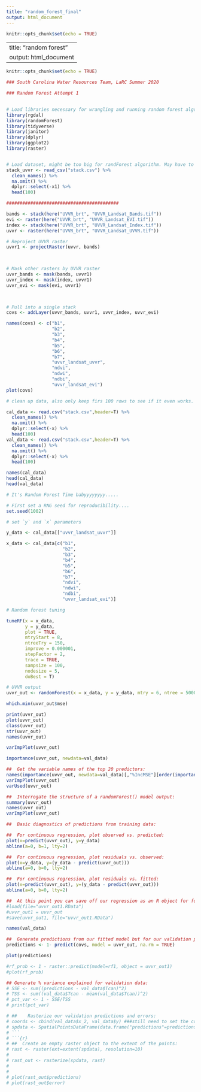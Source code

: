 ```yaml
---
title: "random_forest_final"
output: html_document
---
```


```r
knitr::opts_chunk$set(echo = TRUE)
```

---
title: "random forest"
output: html_document
---

```r
knitr::opts_chunk$set(echo = TRUE)
```


```r
### South Carolina Water Resources Team, LaRC Summer 2020

### Random Forest Attempt 1

 
# Load libraries necessary for wrangling and running random forest algorithm....
library(rgdal)
library(randomForest)
library(tidyverse)
library(janitor)
library(dplyr)
library(ggplot2)
library(raster)


# Load dataset, might be too big for randForest algorithm. May have to cut down to see if algorithm works with current data. 
stack_uvvr <- read_csv("stack.csv") %>% 
  clean_names() %>% 
  na.omit() %>% 
  dplyr::select(-x1) %>% 
  head(100)

##########################################
```

```r
bands <- stack(here("UVVR_brt", "UVVR_Landsat_Bands.tif"))
evi <- raster(here("UVVR_brt", "UVVR_Landsat_EVI.tif"))
index <- stack(here("UVVR_brt", "UVVR_Landsat_Index.tif"))
uvvr <- raster(here("UVVR_brt", "UVVR_Landsat_UVVR.tif"))
```

```r
# Reproject UVVR raster
uvvr1 <- projectRaster(uvvr, bands)

 

# Mask other rasters by UVVR raster
uvvr_bands <- mask(bands, uvvr1)
uvvr_index <- mask(index, uvvr1)
uvvr_evi <- mask(evi, uvvr1)

 

# Pull into a single stack
covs <- addLayer(uvvr_bands, uvvr1, uvvr_index, uvvr_evi)

names(covs) <- c("b1",
                 "b2",
                 "b3",
                 "b4",
                 "b5",
                 "b6",
                 "b7",
                 "uvvr_landsat_uvvr",
                 "ndvi",
                 "ndwi",
                 "ndbi",
                 "uvvr_landsat_evi")
plot(covs)

```




```r

# clean up data, also only keep firs 100 rows to see if it even works. 

cal_data <- read.csv("stack.csv",header=T) %>% 
  clean_names() %>% 
  na.omit() %>% 
  dplyr::select(-x) %>% 
  head(100)
val_data <- read.csv("stack.csv",header=T) %>% 
  clean_names() %>% 
  na.omit() %>% 
  dplyr::select(-x) %>% 
  head(100)
```



```r
names(cal_data)
head(cal_data)
head(val_data)
```


```r
# It's Random Forest Time babyyyyyyyy.....

# First set a RNG seed for reproducibility....
set.seed(1002)

# set `y` and `x` parameters

y_data <- cal_data[["uvvr_landsat_uvvr"]]

x_data <- cal_data[c("b1",
                     "b2",
                     "b3",
                     "b4",
                     "b5",
                     "b6",
                     "b7",
                     "ndvi",
                     "ndwi",
                     "ndbi",
                     "uvvr_landsat_evi")]
```


```r
# Random forest tuning

tuneRF(x = x_data,
       y = y_data,
       plot = TRUE,
       mtryStart = 8, 
       ntreeTry = 150, 
       improve = 0.000001, 
       stepFactor = 2, 
       trace = TRUE, 
       sampsize = 100, 
       nodesize = 5, 
       doBest = T)
```

```r
# UVVR output
uvvr_out <- randomForest(x = x_data, y = y_data, mtry = 6, ntree = 5000, importance = TRUE, keep.forest = TRUE)

which.min(uvvr_out$mse)

```

```r
print(uvvr_out)
plot(uvvr_out)
class(uvvr_out)
str(uvvr_out)
names(uvvr_out)

varImpPlot(uvvr_out)
```


```r
importance(uvvr_out, newdata=val_data)
```

```r
##	Get the variable names of the top 20 predictors:
names(importance(uvvr_out, newdata=val_data)[,"%IncMSE"][order(importance(uvvr_out, newdata=val_data)[,"%IncMSE"], decreasing=TRUE)])[1:11]
varImpPlot(uvvr_out)        
varUsed(uvvr_out)
```

```r
##  Interrogate the structure of a randomForest() model output:
summary(uvvr_out)
names(uvvr_out)
varImpPlot(uvvr_out)
```

```r
##  Basic diagnostics of predictions from training data:

##	For continuous regression, plot observed vs. predicted:
plot(x=predict(uvvr_out), y=y_data)
abline(a=0, b=1, lty=2)

```

```r
##	For continuous regression, plot residuals vs. observed:
plot(x=y_data, y=(y_data - predict(uvvr_out)))
abline(a=0, b=0, lty=2)
```
```r
##	For continuous regression, plot residuals vs. fitted:
plot(x=predict(uvvr_out), y=(y_data - predict(uvvr_out)))
abline(a=0, b=0, lty=2)
```

```r
##	At this point you can save off our regression as an R object for future use:
#load(file="uvvr_out1.RData")
#uvvr_out1 = uvvr_out
#save(uvvr_out1, file="uvvr_out1.RData")  


```

```r
names(val_data)
```


```r
##  Generate predictions from our fitted model but for our validation points:
predictions <- 1- predict(covs, model = uvvr_out, na.rm = TRUE)

plot(predictions)
```







```r
#rf_prob <- 1 - raster::predict(model=rf1, object = uvvr_out1)
#plot(rf_prob)
```

```r
## Generate % variance explained for validation data:
# SSE <- sum((predictions - val_data$Tcan)^2)
# TSS <- sum((val_data$Tcan - mean(val_data$Tcan))^2)
# pct_var <- 1 - SSE/TSS
# print(pct_var)

```


```r
# ##	Rasterize our validation predictions and errors:
# coords <- cbind(val_data$x_2, val_data$y) ###still need to set the coordinates of the SA
# spdata <- SpatialPointsDataFrame(data.frame("predictions"=predictions, "error"=(predictions-val_data$Tcan)), coords=coords)
# ```
# ```{r}
# ##  Create an empty raster object to the extent of the points:
# rast <- raster(ext=extent(spdata), resolution=10)
# 
# rast_out <- rasterize(spdata, rast)
# 
# 
# plot(rast_out$predictions)
# plot(rast_out$error)
```













